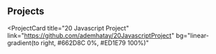 ## Projects

<ProjectCard
  title="20 Javascript Project"
  link="https://github.com/ademhatay/20JavascriptProject"
  bg="linear-gradient(to right, #662D8C 0%, #ED1E79 100%)"
>
</ProjectCard>
<ProjectCard
  title="Vue Practise"
  link="https://github.com/ademhatay"
  bg="linear-gradient(to right, #662D8C 0%, #ED1E79 100%)"
>
</ProjectCard>
<ProjectCard
  title="Node Practise"
  link="https://github.com/ademhatay"
  bg="linear-gradient(to right, #662D8C 0%, #ED1E79 100%)"
>
</ProjectCard>




